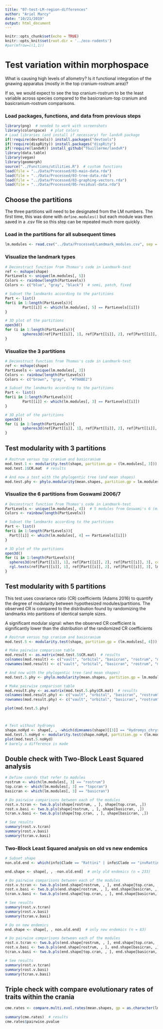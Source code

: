 ```yaml
---
title: "07-test-LM-region-differences"
author: "Ariel Marcy"
date: "10/21/2019"
output: html_document
---
```


```r
knitr::opts_chunk$set(echo = TRUE)
knitr::opts_knit$set(root.dir = '../eco-rodents')
#par(mfrow=c(1,1))
```

# Test variation within morphospace
What is causing high levels of allometry? Is it functional integration of the gnawing apparatus (mostly in the top cranium-rostrum area)? 

If so, we would expect to see the top cranium-rostrum to be the least variable across species compared to the basicranium-top cranium and basicranium-rostrum comparisons. 

### Load packages, functions, and data from previous steps
```r
library(png)  # needed to work with screenshots
library(colorspace)  # plot colors
# Load libraries (and install if necessary) for landvR package
if(!require(devtools)) install.packages("devtools")
if(!require(dispRity)) install.packages("dispRity")
if(!require(landvR)) install_github("TGuillerme/landvR")
library(data.table)
library(vegan)
library(geomorph)
source("../Functions/utilities.R")  # custom functions
load(file = "../Data/Processed/03-main-data.rda")
load(file = "../Data/Processed/03-tree-data.rda")
load(file = "../Data/Processed/03-graphing-vectors.rda")
load(file = "../Data/Processed/05-residual-data.rda")
```

## Choose the partitions
The three partitions will need to be designated from the LM numbers. The first time, this was done with `define.modules()` but each module was then saved in a .csv file so this step can be repeated much more quickly.

### Load in the partitions for all subsequent times
```r
lm.modules <- read.csv("../Data/Processed/Landmark_modules.csv", sep = ",", header = TRUE)
```

### Visualize the landmark types
```r
# Deconstruct function from Thomas's code in Landmark-test
ref <- mshape(shape)  
PartLevels <- unique(lm.modules[, 5])
Colors <- rainbow(length(PartLevels))
Colors <- c("blue", "gray", "black")  # semi, patch, fixed

# Subset the landmarks according to the partitions
Part <- list()
for(i in 1:length(PartLevels)){
        Part[[i]] <- which(lm.modules[, 5] == PartLevels[[i]])
}

# 3D plot of the partitions
open3d()
for (i in 1:length(PartLevels)){
        spheres3d(ref[Part[[i]], 1], ref[Part[[i]], 2], ref[Part[[i]], 3], col = Colors[i], lit = TRUE, radius = 0.001, asp = FALSE)
}
```

### Visualize the 3 partitions
```r
# Deconstruct function from Thomas's code in Landmark-test
ref <- mshape(shape)  
PartLevels <- unique(lm.modules[, 3])
Colors <- rainbow(length(PartLevels))
Colors <- c("brown", "gray",  "#79ABE2")  

# Subset the landmarks according to the partitions
Part <- list()
for(i in 1:length(PartLevels)){
        Part[[i]] <- which(lm.modules[, 3] == PartLevels[[i]])
}

# 3D plot of the partitions
open3d()
for (i in 1:length(PartLevels)){
        spheres3d(ref[Part[[i]], 1], ref[Part[[i]], 2], ref[Part[[i]], 3], col = Colors[i], lit = TRUE, radius = 0.001, asp = FALSE)
}
```

## Test modularity with 3 partitions
```r
# Rostrum versus top cranium and basicranium
mod.test.1 <- modularity.test(shape, partition.gp = (lm.modules[, 3]))
mod.test.1$CR.mat  # results

# And now a test with the phylogentic tree (and mean shapes)
mod.test.phy <- phylo.modularity(mean.shapes, partition.gp = lm.modules[, 3], aus.tree)
```

### Visualize the 6 partitions from Goswami 2006/7
```r
# Deconstruct function from Thomas's code in Landmark-test
PartLevels <- unique(lm.modules[, 4])  # 5 modules from Goswami's 6 (missing zygomatic)
Colors <- rainbow(length(PartLevels))

# Subset the landmarks according to the partitions
Part <- list()
for(i in 1:length(PartLevels)){
  Part[[i]] <- which(lm.modules[, 4] == PartLevels[[i]])
}

# 3D plot of the partitions
open3d()
for (i in 1:length(PartLevels)){
  spheres3d(ref[Part[[i]], 1], ref[Part[[i]], 2], ref[Part[[i]], 3], col = Colors[i], lit = TRUE, radius = 0.001, asp = FALSE)
  rgl.texts(ref[Part[[i]], 1], ref[Part[[i]], 2], ref[Part[[i]], 3], lm.modules[, 1], offset = 100, color = c("black"))
}
```

## Test modularity with 5 partitions
This test uses covariance ratio (CR) coefficients (Adams 2016) to quantify the degree of modularity between hypothesized modules/partitions. The observed CR is compared to the distribution found by randomizing the landmarks into partitions of identical sample sizes.

A significant modular signal: when the observed CR coefficient is significantly lower than the distribution of the randomized CR coefficients
```r
# Rostrum versus top cranium and basicranium
mod.test.5 <- modularity.test(shape, partition.gp = (lm.modules[, 4]))

# Make pairwise comparison table
mod.result <- as.matrix(mod.test.5$CR.mat)  # results
colnames(mod.result) <- c("vault", "orbital", "basicran", "rostrum", "molar")
rownames(mod.result) <- c("vault", "orbital", "basicran", "rostrum", "molar")

# And now with the phylogentic tree (and mean shapes)
mod.test.5.phy <- phylo.modularity(mean.shapes, partition.gp = lm.modules[, 4], aus.tree)

# Make pairwise comparison table
mod.result.phy <- as.matrix(mod.test.5.phy$CR.mat)  # results
colnames(mod.result.phy) <- c("vault", "orbital", "basicran", "rostrum", "molar")
rownames(mod.result.phy) <- c("vault", "orbital", "basicran", "rostrum", "molar")

plot(mod.test.5.phy)



# Test without hydromys
shape.noHyd <- shape[, , -which(dimnames(shape)[[3]] == "Hydromys_chrysogaster")]
mod.test.5.noHyd <- modularity.test(shape.noHyd, partition.gp = (lm.modules[, 4]))
plot(mod.test.5.noHyd)
# barely a difference is made
```

## Double check with Two-Block Least Squared analysis
```r
# Define coords that refer to modules
rostrum <- which(lm.modules[, 3] == "rostrum")  
top.cran <- which(lm.modules[, 3] == "topcran") 
basicran <- which(lm.modules[, 3] == "basicran")

# Do pairwise comparisons between each of the modules
rost.v.tcran <- two.b.pls(shape[rostrum, , ], shape[top.cran, ,])
rost.v.basi <- two.b.pls(shape[rostrum, , ], shape[basicran, ,])
tcran.v.basi <- two.b.pls(shape[top.cran, , ], shape[basicran, ,])

# See results
summary(rost.v.tcran)
summary(rost.v.basi)
summary(tcran.v.basi)
```

### Two-Block Least Squared analysis on old vs new endemics
```r
# Subset shape 
non.old.end <- which(info$Clade == "Rattini" | info$Clade == "invRattini" | info$Clade == "Mus")

end.shape <- shape[, , -non.old.end]  # only old endemics (n = 233)

# Do pairwise comparisons between each of the modules
rost.v.tcran <- two.b.pls(end.shape[rostrum, , ], end.shape[top.cran, ,])
rost.v.basi <- two.b.pls(end.shape[rostrum, , ], end.shape[basicran, ,])
tcran.v.basi <- two.b.pls(end.shape[top.cran, , ], end.shape[basicran, ,])

# See results
summary(rost.v.tcran)
summary(rost.v.basi)
summary(tcran.v.basi)

# Do on new endemics
end.shape <- shape[, , non.old.end]  # only new endemics (n = 83)

# Do pairwise comparisons between each of the modules
rost.v.tcran <- two.b.pls(end.shape[rostrum, , ], end.shape[top.cran, ,])
rost.v.basi <- two.b.pls(end.shape[rostrum, , ], end.shape[basicran, ,])
tcran.v.basi <- two.b.pls(end.shape[top.cran, , ], end.shape[basicran, ,])

# See results
summary(rost.v.tcran)
summary(rost.v.basi)
summary(tcran.v.basi)
```

## Triple check with compare evolutionary rates of traits within the crania
```r
cme.rates <- compare.multi.evol.rates(mean.shapes, gp = as.character(lm.modules[, 3]), aus.tree)
 
summary(cme.rates)  # results
cme.rates$pairwise.pvalue  
```